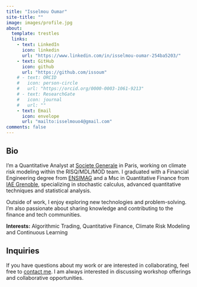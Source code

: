```yaml
---
title: "Isselmou Oumar"
site-title: ""
image: images/profile.jpg
about:
  template: trestles
  links:
    - text: LinkedIn
      icon: linkedin
      url: "https://www.linkedin.com/in/isselmou-oumar-254ba5203/"
    - text: GitHub
      icon: github
      url: "https://github.com/issoum"
    # - text: ORCID
    #   icon: person-circle
    #   url: "https://orcid.org/0000-0003-1061-9213"
    # - text: ResearchGate
    #   icon: journal
    #   url: ""
    - text: Email
      icon: envelope
      url: "mailto:isselmouo4@gmail.com"
comments: false
---
```


::: {.column-page}

## Bio
<!-- <p>I’m a <strong>Quantitative Analyst</strong> at <a href="https://www.societegenerale.com/">Societe Generale</a> in Paris, working on climate risk modeling within the RISQ/MDL/MOD team.</p>
<p>I graduated with a Financial Engineering degree from <a href="https://ensimag.grenoble-inp.fr/fr/formation/ingenieur-de-grenoble-inp-ensimag-filiere-ingenierie-pour-la-finance#page-presentation">ENSIMAG</a> and a Msc in Quantitative Finance from <a href="https://iae.grenoble-inp.fr/fr/nos-formations/master-2-finance-quantitative#page-presentation">IAE Grenoble</a>, specializing in stochastic calculus, advanced quantitative techniques and statistical analysis.</p> -->

I’m a Quantitative Analyst at [Societe Generale](https://www.societegenerale.com) in Paris, working on climate risk modeling within the RISQ/MDL/MOD team. 
I graduated with a Financial Engineering degree from [ENSIMAG](https://ensimag.grenoble-inp.fr/fr/formation/ingenieur-de-grenoble-inp-ensimag-filiere-ingenierie-pour-la-finance#page-presentation) and a Msc in Quantitative Finance from [IAE Grenoble](https://iae.grenoble-inp.fr/fr/nos-formations/master-2-finance-quantitative#page-presentation), specializing in stochastic calculus, advanced quantitative techniques and statistical analysis.

Outside of work, I enjoy exploring new technologies and problem-solving. I’m also passionate about sharing knowledge and contributing to the finance and tech communities.

**Interests:** Algorithmic Trading, Quantitative Finance, Climate Risk Modeling and Continuous Learning


## Inquiries
If you have questions about my work or are interested in collaborating, feel free to [contact me](mailto:isselmouo4@gmail.com). I am always interested in discussing workshop offerings and collaborative opportunities.

<!-- ## Mentorship
I am open to acting as a mentor to youth navigating a career in science when I have the capacity. If you are part of a group which has historically been excluded from STEM and are seeking a mentor, please [reach out via email](mailto:isselmouo4@gmail.com) with a short introduction about yourself.  -->

:::
